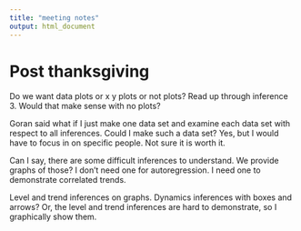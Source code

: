 ```yaml
---
title: "meeting notes"
output: html_document
---
```


# Post thanksgiving

Do we want data plots or x y plots or not plots? Read up through inference 3. Would that make sense with no plots?

Goran said what if I just make one data set and examine each data set with respect to all inferences. Could I make such a data set? Yes, but I would have to focus in on specific people. Not sure it is worth it.

Can I say, there are some difficult inferences to understand. We provide graphs of those? I don't need one for autoregression. I need one to demonstrate correlated trends. 

Level and trend inferences on graphs. Dynamics inferences with boxes and arrows? Or, the level and trend inferences are hard to demonstrate, so I graphically show them.